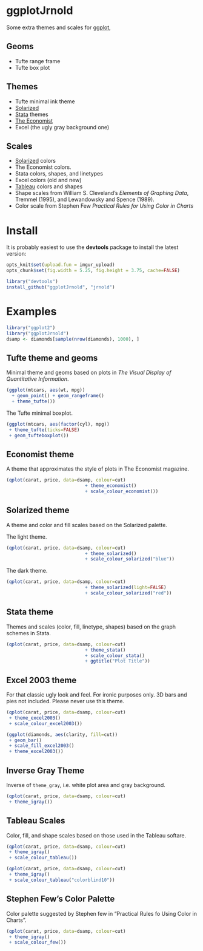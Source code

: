 # ggplotJrnold

Some extra themes and scales for [ggplot](http://had.co.nz/ggplot2/),

## Geoms

- Tufte range frame
- Tufte box plot

## Themes 

- Tufte minimal ink theme
- [Solarized](http://ethanschoonover.com/solarized)
- [Stata](http://stata.com/) themes 
- [The Economist](http://www.economist.com/)
- Excel (the ugly gray background one)

## Scales

- [Solarized](http://ethanschoonover.com/solarized) colors
- The Economist colors.
- Stata colors, shapes, and linetypes
- Excel colors (old and new)
- [Tableau](http://www.tableausoftware.com/) colors and shapes
- Shape scales from William S. Cleveland's *Elements of Graphing Data*,
  Tremmel (1995), and Lewandowsky and Spence (1989).
- Color scale from Stephen Few *Practical Rules for Using Color in Charts*

# Install 

It is probably easiest to use the **devtools** package to install the latest version:

```r
opts_knit$set(upload.fun = imgur_upload)
opts_chunk$set(fig.width = 5.25, fig.height = 3.75, cache=FALSE)
```

```r
library("devtools")
install_github("ggplotJrnold", "jrnold")
```

# Examples

```r
library("ggplot2")
library("ggplotJrnold")
dsamp <- diamonds[sample(nrow(diamonds), 1000), ]
```

## Tufte theme and geoms

Minimal theme and geoms based on plots in *The Visual Display of
Quantitative Information*.

```r
(ggplot(mtcars, aes(wt, mpg))
  + geom_point() + geom_rangeframe()
  + theme_tufte())
```

The Tufte minimal boxplot.

```r
(ggplot(mtcars, aes(factor(cyl), mpg)) 
 + theme_tufte(ticks=FALSE)
 + geom_tufteboxplot())
```

## Economist theme

A theme that approximates the style of plots in The Economist
magazine.

```r
(qplot(carat, price, data=dsamp, colour=cut)
                             + theme_economist()
                             + scale_colour_economist())
```

## Solarized theme

A theme and color and fill scales based on the Solarized palette.

The light theme.

```r
(qplot(carat, price, data=dsamp, colour=cut)
                             + theme_solarized()
                             + scale_colour_solarized("blue"))
```

The dark theme.

```r
(qplot(carat, price, data=dsamp, colour=cut)
                             + theme_solarized(light=FALSE)
                             + scale_colour_solarized("red"))
```

## Stata theme 

Themes and scales (color, fill, linetype, shapes) based on the graph
schemes in Stata.

```r
(qplot(carat, price, data=dsamp, colour=cut)
                             + theme_stata() 
                             + scale_colour_stata()
                             + ggtitle("Plot Title"))
```

## Excel 2003 theme

For that classic ugly look and feel. For ironic purposes only. 3D bars
and pies not included. Please never use this theme.

```r
(qplot(carat, price, data=dsamp, colour=cut)
 + theme_excel2003() 
 + scale_colour_excel2003())

```

```r
(ggplot(diamonds, aes(clarity, fill=cut)) 
 + geom_bar()
 + scale_fill_excel2003()
 + theme_excel2003())
```

## Inverse Gray Theme

Inverse of `theme_gray`, i.e. white plot area and gray background.

```r
(qplot(carat, price, data=dsamp, colour=cut)
 + theme_igray())
```


## Tableau Scales

Color, fill, and shape scales based on those used in the Tableau softare.

```r
(qplot(carat, price, data=dsamp, colour=cut)
 + theme_igray()
 + scale_colour_tableau())
```

```r
(qplot(carat, price, data=dsamp, colour=cut)
 + theme_igray()
 + scale_colour_tableau("colorblind10"))
```

## Stephen Few's Color Palette

Color palette suggested by Stephen few in "Practical Rules fo Using Color in Charts".

```r
(qplot(carat, price, data=dsamp, colour=cut)
 + theme_igray()
 + scale_colour_few())
```



